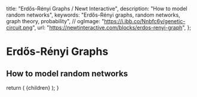 
  title: "Erdős-Rényi Graphs / Newt Interactive",
  description: "How to model random networks",
  keywords: "Erdős-Rényi graphs, random networks, graph theory, probability",
  // ogImage: "https://i.ibb.co/Nnbfc6y/genetic-circuit.png",
  url: "https://newtinteractive.com/blocks/erdos-renyi-graph",
};

# Erdős-Rényi Graphs

## How to model random networks

<ErdosRenyiGNMNetworkWithProvider />

  return (
    <MdxLayout metadata={metadata}>{children}</MdxLayout>
  );
}

